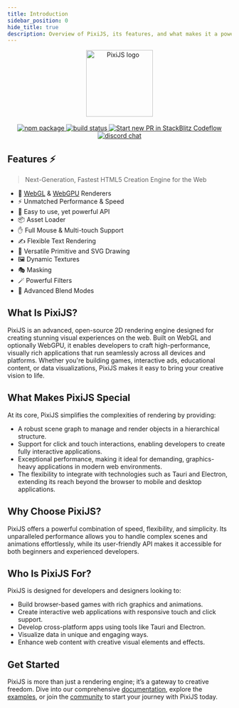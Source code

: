 ```yaml
---
title: Introduction
sidebar_position: 0
hide_title: true
description: Overview of PixiJS, its features, and what makes it a powerful choice for web-based graphics and applications.
---
```


<div align="center" style={{ paddingTop: '20px' }}>
  <a href="https://pixijs.com" target="_blank" rel="noopener noreferrer">
    <img
      height="150"
      src="https://files.pixijs.download/branding/pixijs-logo-transparent-dark.svg?v=1"
      alt="PixiJS logo"
    />
  </a>
</div>
<br />
<div
  align="center"
  style={{ display: 'flex', flexDirection: 'row', alignItems: 'center', justifyContent: 'center', gap: 8 }}
>
  <a href="https://npmjs.com/package/pixi.js">
    <img src="https://img.shields.io/npm/v/pixi.js.svg" alt="npm package" />
  </a>
  <a href="https://github.com/pixijs/pixijs/actions/workflows/release.yml">
    <img src="https://github.com/pixijs/pixijs/actions/workflows/release.yml/badge.svg" alt="build status" />
  </a>
  <a href="https://opencollective.com/pixijs/tiers/badge.svg">
    <img src="https://opencollective.com/pixijs/tiers/badge.svg" alt="Start new PR in StackBlitz Codeflow" />
  </a>
  <a href="https://discord.gg/QrnxmQUPGV">
    <img src="https://img.shields.io/badge/chat-discord-blue?style=flat&logo=discord" alt="discord chat" />
  </a>
</div>

## Features ⚡️

> Next-Generation, Fastest HTML5 Creation Engine for the Web

- 🚀 [WebGL](https://en.wikipedia.org/wiki/WebGL) & [WebGPU](https://en.wikipedia.org/wiki/WebGPU) Renderers
- ⚡️ Unmatched Performance & Speed
- 🎨 Easy to use, yet powerful API
- 📦 Asset Loader
- ✋ Full Mouse & Multi-touch Support
- ✍️ Flexible Text Rendering
- 📐 Versatile Primitive and SVG Drawing
- 🖼️ Dynamic Textures
- 🎭 Masking
- 🪄 Powerful Filters
- 🌈 Advanced Blend Modes

## What Is PixiJS?

PixiJS is an advanced, open-source 2D rendering engine designed for creating stunning visual experiences on the web. Built on WebGL and optionally WebGPU, it enables developers to craft high-performance, visually rich applications that run seamlessly across all devices and platforms. Whether you're building games, interactive ads, educational content, or data visualizations, PixiJS makes it easy to bring your creative vision to life.

## What Makes PixiJS Special

At its core, PixiJS simplifies the complexities of rendering by providing:

- A robust scene graph to manage and render objects in a hierarchical structure.
- Support for click and touch interactions, enabling developers to create fully interactive applications.
- Exceptional performance, making it ideal for demanding, graphics-heavy applications in modern web environments.
- The flexibility to integrate with technologies such as Tauri and Electron, extending its reach beyond the browser to mobile and desktop applications.

## Why Choose PixiJS?

PixiJS offers a powerful combination of speed, flexibility, and simplicity. Its unparalleled performance allows you to handle complex scenes and animations effortlessly, while its user-friendly API makes it accessible for both beginners and experienced developers.

## Who Is PixiJS For?

PixiJS is designed for developers and designers looking to:

- Build browser-based games with rich graphics and animations.
- Create interactive web applications with responsive touch and click support.
- Develop cross-platform apps using tools like Tauri and Electron.
- Visualize data in unique and engaging ways.
- Enhance web content with creative visual elements and effects.

## Get Started

PixiJS is more than just a rendering engine; it’s a gateway to creative freedom. Dive into our comprehensive [documentation](./quick-start.mdx), explore the [examples](/8.x/examples), or join the [community](https://discord.gg/CPTjeb28nH) to start your journey with PixiJS today.
